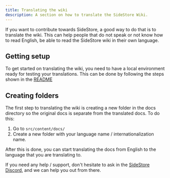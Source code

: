 ```yaml
---
title: Translating the wiki
description: A section on how to translate the SideStore Wiki.
---
```


If you want to contribute towards SideStore, a good way to do that is to translate the wiki. This can help people that do not speak or not know how to read English, be able to read the SideStore wiki in their own language.

## Getting setup

To get started on translating the wiki, you need to have a local environment ready for testing your translations. This can be done by following the steps shown in the [README](https://github.com/SideStore/SideStore-Docs#installing)

## Creating folders

The first step to translating the wiki is creating a new folder in the docs directory so the original docs is separate from the translated docs. To do this:

1. Go to ```src/content/docs/```
2. Create a new folder with your language name / internationalization name.

After this is done, you can start translating the docs from English to the language that you are translating to.

If you need any help / support, don't hesitate to ask in the [SideStore Discord](https://discord.gg/sidestore-949183273383395328), and we can help you out from there.
